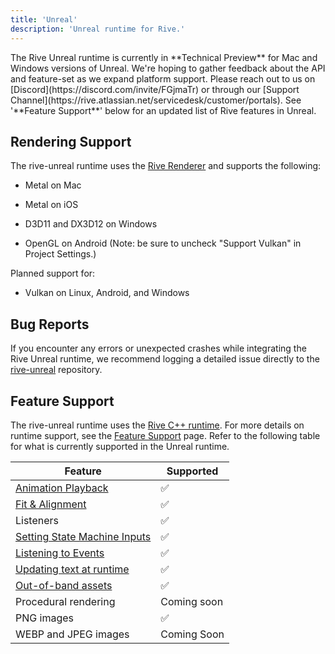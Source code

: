 ```yaml
---
title: 'Unreal'
description: 'Unreal runtime for Rive.'
---
```


<Note>
  The Rive Unreal runtime is currently in **Technical Preview** for Mac and Windows versions of Unreal. We're hoping to gather feedback about the API and feature-set as we expand platform support. Please reach out to us on [Discord](https://discord.com/invite/FGjmaTr) or through our [Support Channel](https://rive.atlassian.net/servicedesk/customer/portals).
</Note>

<Note>
  See '**Feature Support**' below for an updated list of Rive features in Unreal.
</Note>

## Rendering Support

The rive-unreal runtime uses the [Rive Renderer](https://rive.app/renderer) and supports the following:

* Metal on Mac

* Metal on iOS

* D3D11 and DX3D12 on Windows

* OpenGL on Android (Note: be sure to uncheck "Support Vulkan" in Project Settings.)

Planned support for:

* Vulkan on Linux, Android, and Windows

## Bug Reports

If you encounter any errors or unexpected crashes while integrating the Rive Unreal runtime, we recommend logging a detailed issue directly to the [rive-unreal](https://github.com/rive-app/rive-unreal/issues) repository.

## Feature Support

The rive-unreal runtime uses the [Rive C++ runtime](https://github.com/rive-app/rive-cpp). For more details on runtime support, see the [Feature Support](../../runtimes/features-support) page. Refer to the following table for what is currently supported in the Unreal runtime.

| **Feature**                                                      | **Supported** |
| ---------------------------------------------------------------- | ------------- |
| [Animation Playback](./getting-started)                          | ✅             |
| [Fit & Alignment​](/runtimes/layout)                             | ✅             |
| Listeners​                                                       | ✅             |
| [Setting State Machine Inputs​](./state-machines#setting-inputs) | ✅             |
| [Listening to Events](./rive-events)                             | ✅             |
| [​Updating text at runtime​](./text#update-rive-text-in-unreal)  | ✅             |
| [​Out-of-band assets​](./loading-assets)                         | ✅             |
| ​Procedural rendering​                                           | Coming soon   |
| PNG images                                                       | ✅             |
| WEBP and JPEG images                                             | Coming Soon   |